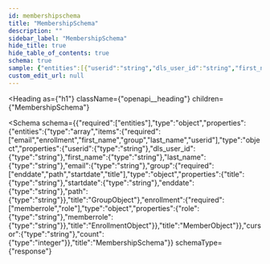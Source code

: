 ```yaml
---
id: membershipschema
title: "MembershipSchema"
description: ""
sidebar_label: "MembershipSchema"
hide_title: true
hide_table_of_contents: true
schema: true
sample: {"entities":[{"userid":"string","dls_user_id":"string","first_name":"string","last_name":"string","email":"string","group":{"title":"string","startdate":"string","enddate":"string","path":"string"},"enrollment":{"role":"string","memberrole":"string"}}],"cursor":"string","count":0}
custom_edit_url: null
---
```



<Heading
  as={"h1"}
  className={"openapi__heading"}
  children={"MembershipSchema"}
>
</Heading>





<Schema
  schema={{"required":["entities"],"type":"object","properties":{"entities":{"type":"array","items":{"required":["email","enrollment","first_name","group","last_name","userid"],"type":"object","properties":{"userid":{"type":"string"},"dls_user_id":{"type":"string"},"first_name":{"type":"string"},"last_name":{"type":"string"},"email":{"type":"string"},"group":{"required":["enddate","path","startdate","title"],"type":"object","properties":{"title":{"type":"string"},"startdate":{"type":"string"},"enddate":{"type":"string"},"path":{"type":"string"}},"title":"GroupObject"},"enrollment":{"required":["memberrole","role"],"type":"object","properties":{"role":{"type":"string"},"memberrole":{"type":"string"}},"title":"EnrollmentObject"}},"title":"MemberObject"}},"cursor":{"type":"string"},"count":{"type":"integer"}},"title":"MembershipSchema"}}
  schemaType={"response"}
>
  
</Schema>
            